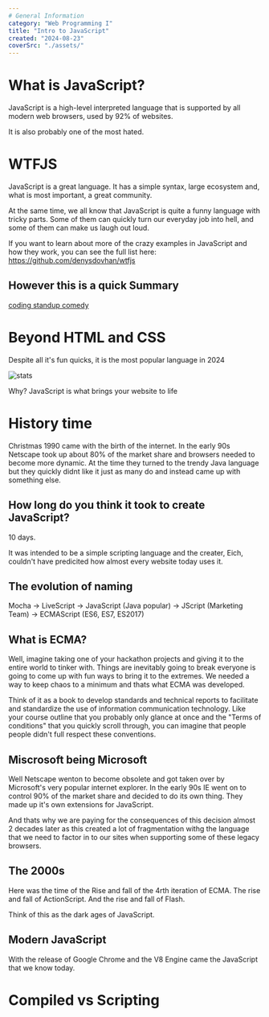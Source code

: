 ```yaml
---
# General Information
category: "Web Programming I"
title: "Intro to JavaScript"
created: "2024-08-23"
coverSrc: "./assets/"
---
```


# What is JavaScript?

JavaScript is a high-level interpreted language that is supported by all modern web browsers, used by 92% of websites.

It is also probably one of the most hated.

# WTFJS

JavaScript is a great language. It has a simple syntax, large ecosystem and, what is most important, a great community.

At the same time, we all know that JavaScript is quite a funny language with tricky parts. Some of them can quickly turn our everyday job into hell, and some of them can make us laugh out loud.

If you want to learn about more of the crazy examples in JavaScript and how they work, you can see the full list here: https://github.com/denysdovhan/wtfjs

## However this is a quick Summary

[coding standup comedy](https://www.youtube.com/watch?v=et8xNAc2ic8)

# Beyond HTML and CSS

Despite all it's fun quicks, it is the most popular language in 2024

![stats](./assets/stats.png)

Why? JavaScript is what brings your website to life

# History time

Christmas 1990 came with the birth of the internet. In the early 90s Netscape took up about 80% of the market share and browsers needed to become more dynamic. At the time they turned to the trendy Java language but they quickly didnt like it just as many do and instead came up with something else.

## How long do you think it took to create JavaScript?

10 days.

It was intended to be a simple scripting language and the creater, Eich, couldn't have predicited how almost every website today uses it.

## The evolution of naming

Mocha -> LiveScript -> JavaScript (Java popular) -> JScript (Marketing Team) -> ECMAScript (ES6, ES7, ES2017)

## What is ECMA?

Well, imagine taking one of your hackathon projects and giving it to the entire world to tinker with. Things are inevitably going to break everyone is going to come up with fun ways to bring it to the extremes. We needed a way to keep chaos to a minimum and thats what ECMA was developed.

Think of it as a book to develop standards and technical reports to facilitate and standardize the use of information communication technology. Like your course outline that you probably only glance at once and the "Terms of conditions" that you quickly scroll through, you can imagine that people people didn't full respect these conventions.

## Miscrosoft being Microsoft

Well Netscape wenton to become obsolete and got taken over by Microsoft's very popular internet explorer. In the early 90s IE went on to control 90% of the market share and decided to do its own thing. They made up it's own extensions for JavaScript.

And thats why we are paying for the consequences of this decision almost 2 decades later as this created a lot of fragmentation withg the language that we need to factor in to our sites when supporting some of these legacy browsers.

## The 2000s

Here was the time of the Rise and fall of the 4rth iteration of ECMA. The rise and fall of ActionScript. And the rise and fall of Flash.

Think of this as the dark ages of JavaScript.

## Modern JavaScript

With the release of Google Chrome and the V8 Engine came the JavaScript that we know today.

# Compiled vs Scripting
